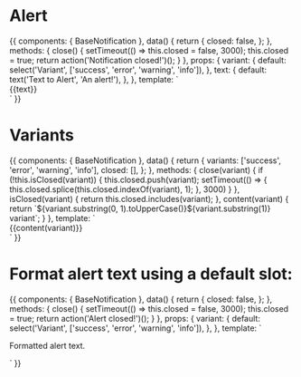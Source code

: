 
<Meta title="Components/Notifications" component={BaseNotification} />

# Alert

<Props of={BaseNotification} />

<Preview>
  <Story name="Default">
    {{
      components: {
        BaseNotification
      },
      data() {
        return {
          closed: false,
        };
      },
      methods: {
        close() {
          setTimeout(() => this.closed = false, 3000);
          this.closed = true;
          return action('Notification closed!')();
        }
      },
      props: {
        variant: {
          default: select('Variant', ['success', 'error', 'warning', 'info']),
        },
        text: {
          default: text('Text to Alert', 'An alert!'),
        },
      },
      template: `
        <div class="mx-auto max-w-lg pt-6">
          <BaseNotification
            v-if="!closed"
            :variant="variant"
            @closet="close()"
          >
            {{text}}
          </BaseNotification>
        </div>`
    }}
  </Story>
</Preview>

# Variants

<Preview>
  <Story name="Variants">
    {{
      components: {
        BaseNotification
      },
      data() {
        return {
          variants: ['success', 'error', 'warning', 'info'],
          closed: [],
        };
      },
      methods: {
        close(variant) {
          if (!this.isClosed(variant)) {
            this.closed.push(variant);
            setTimeout(() => {
              this.closed.splice(this.closed.indexOf(variant), 1);
            }, 3000)
          }
        },
        isClosed(variant) {
          return this.closed.includes(variant);
        },
        content(variant) {
          return `${variant.substring(0, 1).toUpperCase()}${variant.substring(1)} variant`;
        }
      },
      template: `
        <div class="mx-auto max-w-lg pt-6">
          <BaseNotification
            v-for="variant in variants"
            v-if="!isClosed(variant)"
            class="mb-2"
            :variant="variant"
            @close="close(variant)"
          >
            {{content(variant)}}
          </BaseNotification>
        </div>`
    }}
  </Story>
</Preview>

# Format alert text using a default slot:

<Preview>
  <Story name="Formatted alert text">
    {{
      components: {
        BaseNotification
      },
      data() {
        return {
          closed: false,
        };
      },
      methods: {
        close() {
          setTimeout(() => this.closed = false, 3000);
          this.closed = true;
          return action('Alert closed!')();
        }
      },
      props: {
        variant: {
          default: select('Variant', ['success', 'error', 'warning', 'info']),
        },
      },
      template: `
        <div class="mx-auto max-w-lg pt-6">
          <BaseNotification
            v-if="!closed"
            :variant="variant"
            @close="close()"
          >
            <p class="font-bold text-red-200 text-xs italic">
              Formatted alert text.
            </p>
          </BaseNotification>
        </div>`
    }}
  </Story>
</Preview>
